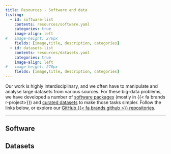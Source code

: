 ```yaml
---
title: Resources - Software and data
listing:
  - id: software-list
    contents: resources/software.yaml
    categories: true
    image-align: left
#   image-height: 276px
    fields: [image,title, description, categories]
  - id: datasets-list
    contents: resources/datasets.yaml
    categories: true
    image-align: left
#   image-height: 276px
    fields: [image,title, description, categories]
---
```


Our work is highly interdisciplinary, and we often have to manipulate and analyse large datasets from various sources. For these big-data problems, we have developed a number of [software packages](./resources.html#software) (mostly in {{< fa brands r-project>}}) and [curated datasets](./resources.html#datasets) to make those tasks simpler. Follow the links below, or explore our [GitHub {{< fa brands github >}} repositories](https://github.com/EvolEcolGroup).

------------------------------------------------------------------------
## Software
:::{#software-list}
:::

## Datasets
:::{#datasets-list}
:::
